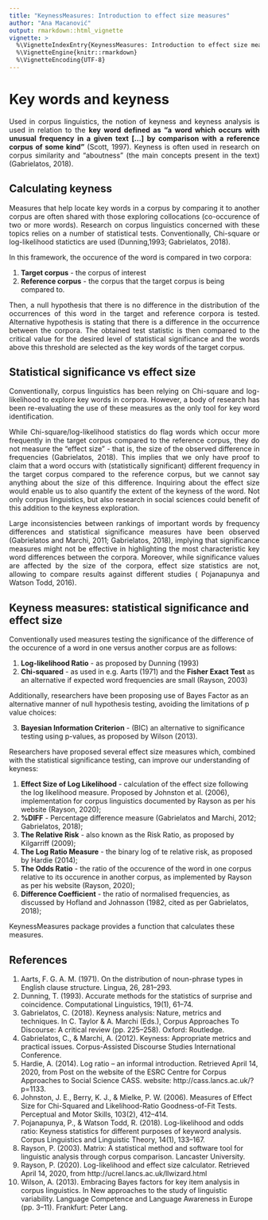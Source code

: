 ```yaml
---
title: "KeynessMeasures: Introduction to effect size measures"
author: "Ana Macanović"
output: rmarkdown::html_vignette
vignette: >
  %\VignetteIndexEntry{KeynessMeasures: Introduction to effect size measures}
  %\VignetteEngine{knitr::rmarkdown}
  %\VignetteEncoding{UTF-8}
---
```


# Key words and keyness #

<p align='justify'>Used in corpus linguistics, the notion of keyness and keyness 
analysis is used in relation to the **key word defined as "a word which occurs 
with unusual frequency in a given text [...] by comparison with a reference 
corpus of some kind"** (Scott, 1997). Keyness is often used in research on 
corpus similarity and "aboutness" (the main concepts present in the text) 
(Gabrielatos, 2018).</p>

## Calculating keyness ##

<p align='justify'>Measures that help locate key words in a corpus by comparing 
it to another corpus are often shared with those exploring collocations 
(co-occurence of two or more words). Research on corpus linguistics concerned 
with these topics relies on a number of statistical tests. Conventionally, 
Chi-square or log-likelihood statictics are used (Dunning,1993; Gabrielatos, 2018).</p>

In this framework, the occurence of the word is compared in two corpora:

1. **Target corpus** - the corpus of interest
1.  **Reference corpus** - the corpus that the target corpus is being compared to. 

<p align='justify'>Then, a null hypothesis that there is no difference in the 
distribution of the occurrences of this word in the target and reference corpora
is tested. Alternative hypothesis is stating that there is a difference in the 
occurrence between the corpora. The obtained test statistic is then compared to 
the critical value for the desired level of statistical significance and the 
words above this threshold are selected as the key words of the target corpus.</p>

## Statistical significance vs effect size ##

<p align='justify'>Conventionally, corpus linguistics has been relying on 
Chi-square and log-likelihood to explore key words in corpora.
However, a body of research has been re-evaluating the use of these measures
as the only tool for key word identification.</p>

<p align='justify'>While Chi-square/log-likelihood statistics do flag words
which occur more frequently in the target corpus compared to the reference 
corpus, they do not measure the "effect size" - that is, the size of the observed
difference in frequencies (Gabrielatos, 2018). This implies that we only have 
proof to claim that a word occurs with (statistically significant) different 
frequency in the target corpus compared to the reference corpus, but we cannot
say anything about the size of this difference. Inquiring about the effect size
would enable us to also quantify the extent of the keyness of the word.
Not only corpus linguistics, but also research in social sciences could
benefit of this addition to the keyness exploration. </p> 

<p align='justify'>Large inconsistencies between rankings of important words by 
frequency differences and statistical significance measures have been observed 
(Gabrielatos and Marchi, 2011; Gabrielatos, 2018), implying that significance 
measures might  not be effective in highlighting the most characteristic key 
word differences between the corpora. Moreover, while significance values are 
affected by the size of the corpora, effect size statistics are not, 
allowing to compare results against different studies 
( Pojanapunya and Watson Todd, 2016).</p>

## Keyness measures: statistical significance and effect size ##

Conventionally used measures testing the significance of the difference of 
the occurence of a word in one versus another corpus are as follows:

1.  **Log-likelihood Ratio** - as proposed by Dunning (1993)
2.  **Chi-squared** - as used in e.g. Aarts (1971) and the **Fisher Exact Test** as
an alternative if expected word frequencies are small (Rayson, 2003)

Additionally, researchers have been proposing use of Bayes Factor as an
alternative manner of null hypothesis testing, avoiding the limitations of
p value choices:

3.  **Bayesian Information Criterion** - (BIC) an alternative to 
significance testing using p-values, as proposed by Wilson (2013).


Researchers have proposed several effect size measures which, combined with 
the statistical significance testing, can improve our understanding of
keyness:

1. **Effect Size of Log Likelihood** - calculation of the effect size following 
the log likelihood measure. Proposed by Johnston et al. (2006), implementation
for corpus linguistics documented by Rayson as per his website (Rayson, 2020);
2.  **%DIFF** - Percentage difference measure (Gabrielatos and Marchi, 2012; 
Gabrielatos, 2018);
3.  **The Relative Risk** - also known as the Risk Ratio, as proposed by
Kilgarriff (2009);
4.  **The Log Ratio Measure** - the binary log of te relative risk, as proposed 
by Hardie (2014);
5.  **The Odds Ratio** - the ratio of the occurence of the word in one corpus
relative to its occurence in another corpus, as implemented by Rayson as per his website (Rayson, 2020);
6. **Difference Coefficient** - the ratio of normalised frequencies, as discussed
by Hofland and Johnasson (1982, cited as per Gabrielatos, 2018);

KeynessMeasures package provides a function that calculates these measures.

## References ##

1.  Aarts, F. G. A. M. (1971). On the distribution of noun-phrase types in English clause structure. Lingua, 26, 281–293.
2.  Dunning, T. (1993). Accurate methods for the statistics of surprise and coincidence. Computational Linguistics, 19(1), 61–74.
3.  Gabrielatos, C. (2018). Keyness analysis: Nature, metrics and techniques. In C. Taylor & A. Marchi (Eds.), Corpus Approaches To Discourse: A critical review (pp. 225–258). Oxford: Routledge.
4.  Gabrielatos, C., & Marchi, A. (2012). Keyness: Appropriate metrics and practical issues. Corpus-Assisted Discourse Studies International Conference.
5.  Hardie, A. (2014). Log ratio – an informal introduction. Retrieved April 14, 2020, from Post on the website of the ESRC Centre for Corpus Approaches to Social Science CASS. website: http://cass.lancs.ac.uk/?p=1133.
6.  Johnston, J. E., Berry, K. J., & Mielke, P. W. (2006). Measures of Effect Size for Chi-Squared and Likelihood-Ratio Goodness-of-Fit Tests. Perceptual and Motor Skills, 103(2), 412–414.
7.  Pojanapunya, P., & Watson Todd, R. (2018). Log-likelihood and odds ratio: Keyness statistics for different purposes of keyword analysis. Corpus Linguistics and Linguistic Theory, 14(1), 133–167.
8.  Rayson, P. (2003). Matrix: A statistical method and software tool for linguistic analysis through corpus comparison. Lancaster University.
9.  Rayson, P. (2020). Log-likelihood and effect size calculator. Retrieved April 14, 2020, from http://ucrel.lancs.ac.uk/llwizard.html
10.  Wilson, A. (2013). Embracing Bayes factors for key item analysis in corpus linguistics. In New approaches to the study of linguistic variability. Language Competence and Language Awareness in Europe (pp. 3–11). Frankfurt: Peter Lang.
